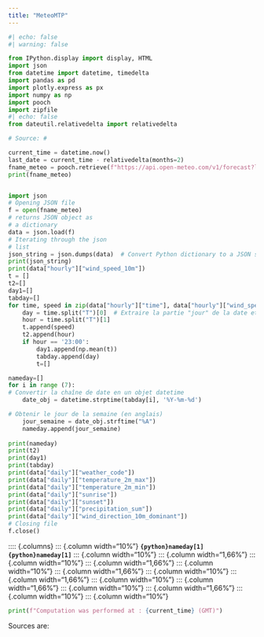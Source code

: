 ```yaml
---
title: "MeteoMTP"
---
```




```python
#| echo: false
#| warning: false

from IPython.display import display, HTML
import json
from datetime import datetime, timedelta
import pandas as pd
import plotly.express as px
import numpy as np
import pooch
import zipfile
#| echo: false
from dateutil.relativedelta import relativedelta

# Source: #

current_time = datetime.now()
last_date = current_time - relativedelta(months=2)
fname_meteo = pooch.retrieve(f"https://api.open-meteo.com/v1/forecast?latitude=43.6109&longitude=3.8763&hourly=wind_speed_10m&daily=weather_code,temperature_2m_max,temperature_2m_min,sunrise,sunset,precipitation_sum,wind_direction_10m_dominant&timezone=Europe%2FBerlin", known_hash=None)
print(fname_meteo)



```


```python
import json
# Opening JSON file
f = open(fname_meteo)
# returns JSON object as 
# a dictionary
data = json.load(f)
# Iterating through the json
# list
json_string = json.dumps(data)  # Convert Python dictionary to a JSON string
print(json_string)
print(data["hourly"]["wind_speed_10m"])
t = []
t2=[]
day1=[]
tabday=[]
for time, speed in zip(data["hourly"]["time"], data["hourly"]["wind_speed_10m"]):
    day = time.split("T")[0]  # Extraire la partie "jour" de la date et de l'heure
    hour = time.split("T")[1]
    t.append(speed)
    t2.append(hour)
    if hour == '23:00':
        day1.append(np.mean(t))
        tabday.append(day)
        t=[]  

nameday=[]
for i in range (7):
# Convertir la chaîne de date en un objet datetime
    date_obj = datetime.strptime(tabday[i], '%Y-%m-%d')

# Obtenir le jour de la semaine (en anglais)
    jour_semaine = date_obj.strftime("%A")
    nameday.append(jour_semaine)
    
print(nameday)
print(t2) 
print(day1)
print(tabday)
print(data["daily"]["weather_code"])
print(data["daily"]["temperature_2m_max"])
print(data["daily"]["temperature_2m_min"])
print(data["daily"]["sunrise"])
print(data["daily"]["sunset"])
print(data["daily"]["precipitation_sum"])
print(data["daily"]["wind_direction_10m_dominant"])
# Closing file
f.close()
```


:::: {.columns}
::: {.column width="10%"}
**```{python}nameday[1]```**
**```{python}nameday[1]```**
::: {.column width="10%"}
::: {.column width="1,66%"}
::: {.column width="10%"}
::: {.column width="1,66%"}
::: {.column width="10%"}
::: {.column width="1,66%"}
::: {.column width="10%"}
::: {.column width="1,66%"}
::: {.column width="10%"}
::: {.column width="1,66%"}
::: {.column width="10%"}
::: {.column width="1,66%"}
::: {.column width="10%"}
::: {.column width="10%"}

```python
print(f"Computation was performed at : {current_time} (GMT)")
```

Sources are:
